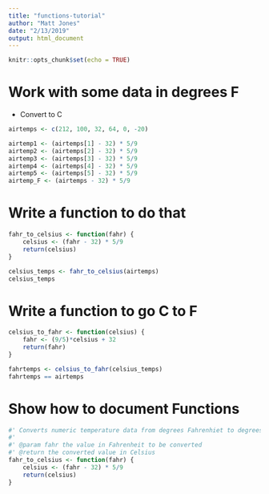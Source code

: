 ```yaml
---
title: "functions-tutorial"
author: "Matt Jones"
date: "2/13/2019"
output: html_document
---
```


```r
knitr::opts_chunk$set(echo = TRUE)
```

# Work with some data in degrees F

- Convert to C

```r
airtemps <- c(212, 100, 32, 64, 0, -20)

airtemp1 <- (airtemps[1] - 32) * 5/9
airtemp2 <- (airtemps[2] - 32) * 5/9
airtemp3 <- (airtemps[3] - 32) * 5/9
airtemp4 <- (airtemps[4] - 32) * 5/9
airtemp5 <- (airtemps[5] - 32) * 5/9
airtemp_F <- (airtemps - 32) * 5/9
```


# Write a function to do that

```r
fahr_to_celsius <- function(fahr) {
    celsius <- (fahr - 32) * 5/9
    return(celsius)
}

celsius_temps <- fahr_to_celsius(airtemps)
celsius_temps
```


# Write a function to go C to F

```r
celsius_to_fahr <- function(celsius) {
    fahr <- (9/5)*celsius + 32
    return(fahr)
}

fahrtemps <- celsius_to_fahr(celsius_temps)
fahrtemps == airtemps
```


# Show how to document Functions

```r
#' Converts numeric temperature data from degrees Fahrenhiet to degrees Celsius
#'
#' @param fahr the value in Fahrenheit to be converted
#' @return the converted value in Celsius
fahr_to_celsius <- function(fahr) {
    celsius <- (fahr - 32) * 5/9
    return(celsius)
}
```

